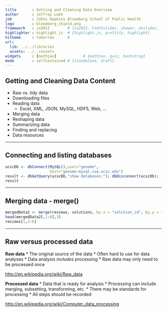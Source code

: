---
title       : Getting and Cleaning Data Overview
author      : Jeffrey Leek
job         : Johns Hopkins Bloomberg School of Public Health
logo        : bloomberg_shield.png
framework   : io2012        # {io2012, html5slides, shower, dzslides, ...}
highlighter : highlight.js  # {highlight.js, prettify, highlight}
hitheme     : tomorrow      # 
url:
  lib: ../../libraries
  assets: ../../assets
widgets     : [mathjax]            # {mathjax, quiz, bootstrap}
mode        : selfcontained # {standalone, draft}
---

## Getting and Cleaning Data Content

* Raw vs. tidy data
* Downloading files
* Reading data
  * Excel, XML, JSON, MySQL, HDF5, Web, ...
* Merging data
* Reshaping data
* Summarizing data
* Finding and replacing
* Data resources

---

## Connecting and listing databases

```{r databases, eval=FALSE}
ucscDb <- dbConnect(MySQL(),user="genome", 
                    host="genome-mysql.cse.ucsc.edu")
result <- dbGetQuery(ucscDb,"show databases;"); dbDisconnect(ucscDb);
result
```

---

## Merging data - merge()

```{r mergedData, dependson="reviewDownload", eval=FALSE}
mergedData2 <- merge(reviews, solutions, by.x = "solution_id", by.y = "id", all=TRUE)
head(mergedData2[,1:6],3)
reviews[1,1:6]
```

---

## Raw versus processed data

__Raw data__
* The original source of the data
* Often hard to use for data analyses
* Data analysis _includes_ processing
* Raw data may only need to be processed once

[http://en.wikipedia.org/wiki/Raw_data](http://en.wikipedia.org/wiki/Raw_data)

__Processed data__
* Data that is ready for analysis
* Processing can include merging, subsetting, transforming, etc.
* There may be standards for processing
* All steps should be recorded 

[http://en.wikipedia.org/wiki/Computer_data_processing](http://en.wikipedia.org/wiki/Computer_data_processing)
